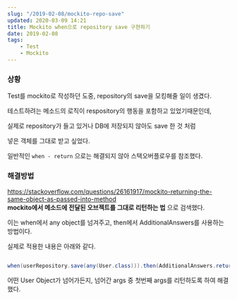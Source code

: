 ```yaml
---
slug: "/2019-02-08/mockito-repo-save"
updated: 2020-03-09 14:21
title: Mockito when으로 repository save 구현하기
date: 2019-02-08
tags: 
    - Test
    - Mockito
---
```


### 상황 

Test를 mockito로 작성하던 도중, repository의 save을 모킹해줄 일이 생겼다. 

테스트하려는 메소드의 로직이 respository의 행동을 포함하고 있었기때문인데,

실제로 repository가 들고 있거나 DB에 저장되지 않아도 save 한 것 처럼 

넣은 객체를 그대로 받고 싶었다. 

일반적인 `when - return` 으로는 해결되지 않아 스택오버플로우를 참조했다. 


### 해결방법 
https://stackoverflow.com/questions/26161917/mockito-returning-the-same-object-as-passed-into-method  
**mockito에서 메소드에 전달된 오브젝트를 그대로 리턴하는 법** 으로 검색했다. 

이는 when에서 any object를 넘겨주고, then에서 AdditionalAnswers를 사용하는 방법이다. 

실제로 적용한 내용은 아래와 같다. 


```java

when(userRepository.save(any(User.class))).then(AdditionalAnswers.returnFirstArg());
```

어떤 User Object가 넘어가든지, 넘어간 args 중 첫번째 args를 리턴하도록 하여 해결했다. 



